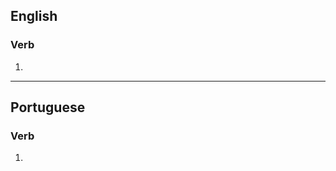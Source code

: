 ==English==

===Verb===
{{head|en|verb form}}

# {{en-third-person singular of|impede}}

----

==Portuguese==

===Verb===
{{pt-verb-form}}

# {{inflection of|impedir||2|s|pres|indc|lang=pt}}